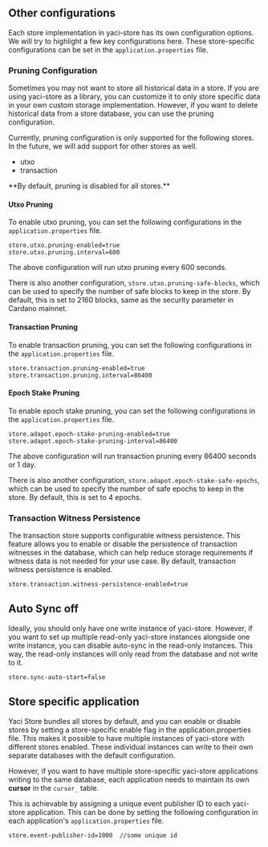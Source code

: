 
## Other configurations

Each store implementation in yaci-store has its own configuration options. We will try to highlight a few key configurations here.
These store-specific configurations can be set in the `application.properties` file.

### Pruning Configuration

Sometimes you may not want to store all historical data in a store. If you are using yaci-store as a library, you can customize it
to only store specific data in your own custom storage implementation. However, if you want to delete historical data from a store database, you can use the pruning configuration.

Currently, pruning configuration is only supported for the following stores. In the future, we will add support for other stores as well.
- utxo
- transaction

<Callout>
**By default, pruning is disabled for all stores.**
</Callout>

#### Utxo Pruning

To enable utxo pruning, you can set the following configurations in the `application.properties` file.

```properties
store.utxo.pruning-enabled=true
store.utxo.pruning.interval=600
```

The above configuration will run utxo pruning every 600 seconds.

There is also another configuration, `store.utxo.pruning-safe-blocks`, which can be used to specify the number of safe blocks to keep in the store.
By default, this is set to 2160 blocks, same as the security parameter in Cardano mainnet.

#### Transaction Pruning

To enable transaction pruning, you can set the following configurations in the `application.properties` file.

```properties
store.transaction.pruning-enabled=true
store.transaction.pruning.interval=86400
```

#### Epoch Stake Pruning
To enable epoch stake pruning, you can set the following configurations in the `application.properties` file.

```properties
store.adapot.epoch-stake-pruning-enabled=true
store.adapot.epoch-stake-pruning-interval=86400
```

The above configuration will run transaction pruning every 86400 seconds or 1 day.

There is also another configuration, `store.adapot.epoch-stake-safe-epochs`, which can be used to specify the number of safe epochs to keep in the store.
By default, this is set to 4 epochs.

### Transaction Witness Persistence

The transaction store supports configurable witness persistence. This feature allows you to enable or disable the persistence of transaction witnesses in the database, which can help reduce storage requirements if witness data is not needed for your use case.
By default, transaction witness persistence is enabled.

```properties
store.transaction.witness-persistence-enabled=true
```
## Auto Sync off

Ideally, you should only have one write instance of yaci-store. However, if you want to set up multiple read-only yaci-store instances alongside one write instance,
you can disable auto-sync in the read-only instances. This way, the read-only instances will only read from the database and not write to it.

```properties
store.sync-auto-start=false
```

## Store specific application

Yaci Store bundles all stores by default, and you can enable or disable stores by setting a store-specific enable flag in the application.properties file.
This makes it possible to have multiple instances of yaci-store with different stores enabled. These individual instances can write to their own separate databases with the default configuration.

However, if you want to have multiple store-specific yaci-store applications writing to the same database, each application needs to maintain its own **cursor** in the `cursor_` table.

This is achievable by assigning a unique event publisher ID to each yaci-store application. This can be done by setting the following configuration in each application's `application.properties` file.

```properties
store.event-publisher-id=1000  //some unique id
```
